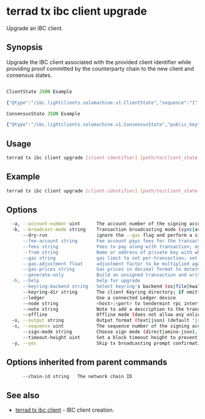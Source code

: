 # terrad tx ibc client upgrade

Upgrade an IBC client.

## Synopsis

Upgrade the IBC client associated with the provided client identifier while providing proof committed by the counterparty chain to the new client and consensus states.

```js Terrad 

ClientState JSON Example

{"@type":"/ibc.lightclients.solomachine.v1.ClientState","sequence":"1","frozen_sequence":"0","consensus_state":{"public_key":{"@type":"/cosmos.crypto.secp256k1.PubKey","key":"AtK50+5pJOoaa04qqAqrnyAqsYrwrR/INnA6UPIaYZlp"},"diversifier":"testing","timestamp":"10"},"allow_update_after_proposal":false}

ConsensusState JSON Example

{"@type":"/ibc.lightclients.solomachine.v1.ConsensusState","public_key":{"@type":"/cosmos.crypto.secp256k1.PubKey","key":"AtK50+5pJOoaa04qqAqrnyAqsYrwrR/INnA6UPIaYZlp"},"diversifier":"testing","timestamp":"10"}

```

## Usage

```sh Terrad
terrad tx ibc client upgrade [client-identifier] [path/to/client_state.json] [path/to/consensus_state.json] [upgrade-client-proof] [upgrade-consensus-state-proof] [flags]
```

## Example



```sh Terrad
terrad tx ibc client upgrade [client-identifier] [path/to/client_state.json] [path/to/consensus_state.json] [client-state-proof] [consensus-state-proof] --from node0 --home ../node0/<app>cli --chain-id $CID
```

## Options

```sh Terrad
  -a, --account-number uint      The account number of the signing account (offline mode only)
  -b, --broadcast-mode string    Transaction broadcasting mode (sync|async|block) (default "sync")
      --dry-run                  ignore the --gas flag and perform a simulation of a transaction, but don't broadcast it (when enabled, the local Keybase is not accessible)
      --fee-account string       Fee account pays fees for the transaction instead of deducting from the signer
      --fees string              Fees to pay along with transaction; eg: 10uluna
      --from string              Name or address of private key with which to sign
      --gas string               gas limit to set per-transaction; set to "auto" to calculate sufficient gas automatically (default 200000)
      --gas-adjustment float     adjustment factor to be multiplied against the estimate returned by the tx simulation; if the gas limit is set manually this flag is ignored  (default 1)
      --gas-prices string        Gas prices in decimal format to determine the transaction fee (e.g. 0.1uluna)
      --generate-only            Build an unsigned transaction and write it to STDOUT (when enabled, the local Keybase is not accessible)
  -h, --help                     help for upgrade
      --keyring-backend string   Select keyring's backend (os|file|kwallet|pass|test|memory) (default "os")
      --keyring-dir string       The client Keyring directory; if omitted, the default 'home' directory will be used
      --ledger                   Use a connected Ledger device
      --node string              <host>:<port> to tendermint rpc interface for this chain (default "tcp://localhost:26657")
      --note string              Note to add a description to the transaction (previously --memo)
      --offline                  Offline mode (does not allow any online functionality
  -o, --output string            Output format (text|json) (default "json")
  -s, --sequence uint            The sequence number of the signing account (offline mode only)
      --sign-mode string         Choose sign mode (direct|amino-json), this is an advanced feature
      --timeout-height uint      Set a block timeout height to prevent the tx from being committed past a certain height
  -y, --yes                      Skip tx broadcasting prompt confirmation
```

## Options inherited from parent commands

```sh Terrad
      --chain-id string   The network chain ID
```

## See also

* [terrad tx ibc client](./terrad_tx_ibc_client_create.mdx)	 - IBC client creation.


